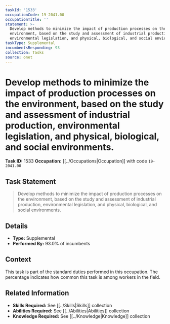 ```yaml
---
taskId: '1533'
occupationCode: 19-2041.00
occupationTitle: ''
statement: >-
  Develop methods to minimize the impact of production processes on the
  environment, based on the study and assessment of industrial production,
  environmental legislation, and physical, biological, and social environments.
taskType: Supplemental
incumbentsResponding: 93
collection: Tasks
source: onet
---
```

# Develop methods to minimize the impact of production processes on the environment, based on the study and assessment of industrial production, environmental legislation, and physical, biological, and social environments.

**Task ID:** 1533
**Occupation:** [[../Occupations|Occupation]] with code `19-2041.00`

## Task Statement

> Develop methods to minimize the impact of production processes on the environment, based on the study and assessment of industrial production, environmental legislation, and physical, biological, and social environments.

## Details

- **Type:** Supplemental
- **Performed By:** 93.0% of incumbents

## Context

This task is part of the standard duties performed in this occupation. The percentage indicates how common this task is among workers in the field.

## Related Information

- **Skills Required:** See [[../Skills|Skills]] collection
- **Abilities Required:** See [[../Abilities|Abilities]] collection
- **Knowledge Required:** See [[../Knowledge|Knowledge]] collection
